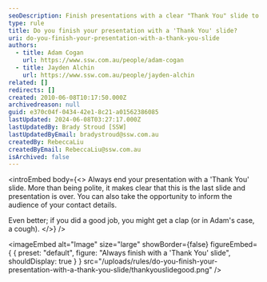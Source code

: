 ```yaml
---
seoDescription: Finish presentations with a clear "Thank You" slide to conclude the talk and provide contact details.
type: rule
title: Do you finish your presentation with a 'Thank You' slide?
uri: do-you-finish-your-presentation-with-a-thank-you-slide
authors:
  - title: Adam Cogan
    url: https://www.ssw.com.au/people/adam-cogan
  - title: Jayden Alchin
    url: https://www.ssw.com.au/people/jayden-alchin
related: []
redirects: []
created: 2010-06-08T10:17:50.000Z
archivedreason: null
guid: e370c04f-0434-42e1-8c21-a01562386085
lastUpdated: 2024-06-08T03:27:17.000Z
lastUpdatedBy: Brady Stroud [SSW]
lastUpdatedByEmail: bradystroud@ssw.com.au
createdBy: RebeccaLiu
createdByEmail: RebeccaLiu@ssw.com.au
isArchived: false
---
```


<introEmbed
  body={<>
Always end your presentation with a 'Thank You' slide. More than being polite, it makes clear that this is the last slide and presentation is over. You can also take the opportunity to inform the audience of your contact details.

Even better; if you did a good job, you might get a clap (or in Adam's case, a cough).
  </>}
/>

<imageEmbed
  alt="Image"
  size="large"
  showBorder={false}
  figureEmbed={ {
    preset: "default",
    figure: "Always finish with a 'Thank You' slide",
    shouldDisplay: true
  } }
  src="/uploads/rules/do-you-finish-your-presentation-with-a-thank-you-slide/thankyouslidegood.png"
/>
